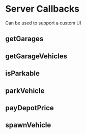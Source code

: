 # Server Callbacks

Can be used to support a custom UI

## getGarages

## getGarageVehicles

## isParkable

## parkVehicle

## payDepotPrice

## spawnVehicle